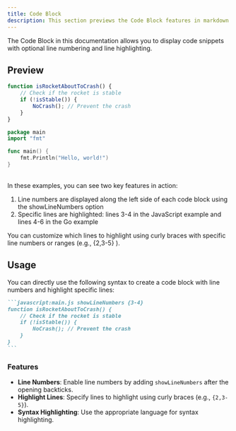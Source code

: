 ```yaml
---
title: Code Block
description: This section previews the Code Block features in markdown.
---
```


The Code Block in this documentation allows you to display code snippets with optional line numbering and line highlighting.

## Preview

```javascript:main.js showLineNumbers {3-4}
function isRocketAboutToCrash() {
    // Check if the rocket is stable
    if (!isStable()) {
        NoCrash(); // Prevent the crash
    }
}
```

```go:main.go  showLineNumbers {4-6}
package main
import "fmt"

func main() {
    fmt.Println("Hello, world!")
}
```
<br />
In these examples, you can see two key features in action:

1. Line numbers are displayed along the left side of each code block using the showLineNumbers option
2. Specific lines are highlighted: lines 3-4 in the JavaScript example and lines 4-6 in the Go example

You can customize which lines to highlight using curly braces with specific line numbers or ranges (e.g., {2,3-5} ).

## Usage

You can directly use the following syntax to create a code block with line numbers and highlight specific lines:

````md
```javascript:main.js showLineNumbers {3-4}
function isRocketAboutToCrash() {
    // Check if the rocket is stable
    if (!isStable()) {
        NoCrash(); // Prevent the crash
    }
}
```
````

### Features

- **Line Numbers**: Enable line numbers by adding `showLineNumbers` after the opening backticks.
- **Highlight Lines**: Specify lines to highlight using curly braces (e.g., `{2,3-5}`).
- **Syntax Highlighting**: Use the appropriate language for syntax highlighting.
